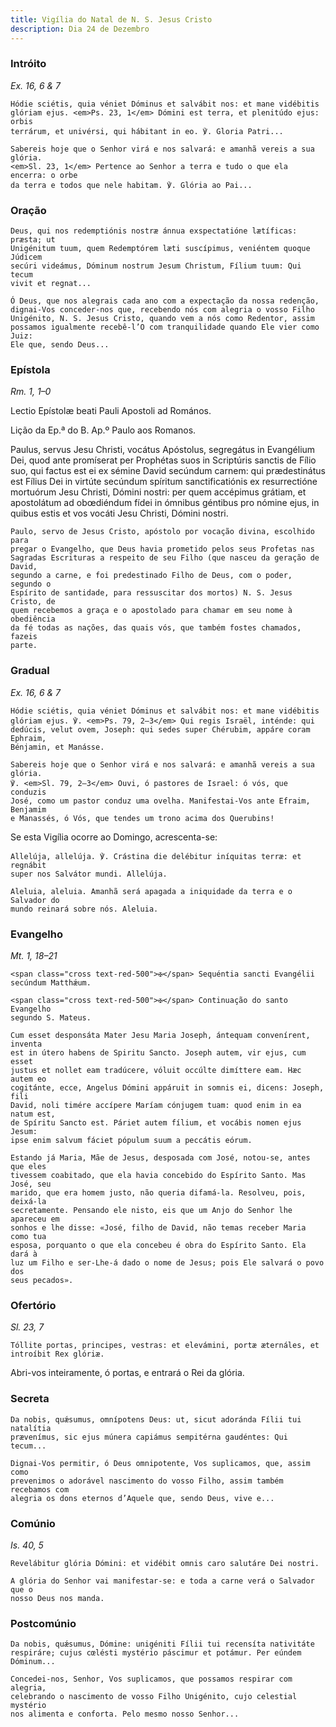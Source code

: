 ```yaml
---
title: Vigília do Natal de N. S. Jesus Cristo
description: Dia 24 de Dezembro
---
```


### Intróito

<em>Ex. 16, 6 & 7</em>

<div class="side-by-side not-content">

    Hódie sciétis, quia véniet Dóminus et salvábit nos: et mane vidébitis
    glóriam ejus. <em>Ps. 23, 1</em> Dómini est terra, et plenitúdo ejus: orbis
    terrárum, et univérsi, qui hábitant in eo. ℣. Gloria Patri...

    Sabereis hoje que o Senhor virá e nos salvará: e amanhã vereis a sua glória.
    <em>Sl. 23, 1</em> Pertence ao Senhor a terra e tudo o que ela encerra: o orbe
    da terra e todos que nele habitam. ℣. Glória ao Pai...

</div>

### Oração

<div class="side-by-side not-content">

    Deus, qui nos redemptiónis nostræ ánnua exspectatióne lætíficas: præsta; ut
    Unigénitum tuum, quem Redemptórem læti suscípimus, veniéntem quoque Júdicem
    secúri videámus, Dóminum nostrum Jesum Christum, Fílium tuum: Qui tecum
    vivit et regnat...

    Ó Deus, que nos alegrais cada ano com a expectação da nossa redenção,
    dignai-Vos conceder-nos que, recebendo nós com alegria o vosso Filho
    Unigénito, N. S. Jesus Cristo, quando vem a nós como Redentor, assim
    possamos igualmente recebê-l’O com tranquilidade quando Ele vier como Juiz:
    Ele que, sendo Deus...

</div>

### Epístola

<em>Rm. 1, 1–0</em>

<div class="side-by-side not-content">

Lectio Epístolæ beati Pauli Apostoli ad Romános.</span>

Lição da Ep.ª do B. Ap.º Paulo aos Romanos.

  <span>
    Paulus, servus Jesu Christi, vocátus Apóstolus, segregátus in Evangélium
    Dei, quod ante promíserat per Prophétas suos in Scriptúris sanctis de Fílio
    suo, qui factus est ei ex sémine David secúndum carnem: qui prædestinátus
    est Fílius Dei in virtúte secúndum spíritum sanctificatiónis ex
    resurrectióne mortuórum Jesu Christi, Dómini nostri: per quem accépimus
    grátiam, et apostolátum ad obœdiéndum fídei in ómnibus géntibus pro nómine
    ejus, in quibus estis et vos vocáti Jesu Christi, Dómini nostri.
 
    Paulo, servo de Jesus Cristo, apóstolo por vocação divina, escolhido para
    pregar o Evangelho, que Deus havia prometido pelos seus Profetas nas
    Sagradas Escrituras a respeito de seu Filho (que nasceu da geração de David,
    segundo a carne, e foi predestinado Filho de Deus, com o poder, segundo o
    Espírito de santidade, para ressuscitar dos mortos) N. S. Jesus Cristo, de
    quem recebemos a graça e o apostolado para chamar em seu nome à obediência
    da fé todas as nações, das quais vós, que também fostes chamados, fazeis
    parte.

</div>

### Gradual

<em>Ex. 16, 6 & 7</em>

<div class="side-by-side not-content">

    Hódie sciétis, quia véniet Dóminus et salvábit nos: et mane vidébitis
    glóriam ejus. ℣. <em>Ps. 79, 2–3</em> Qui regis Israël, inténde: qui
    dedúcis, velut ovem, Joseph: qui sedes super Chérubim, appáre coram Ephraim,
    Bénjamin, et Manásse.

    Sabereis hoje que o Senhor virá e nos salvará: e amanhã vereis a sua glória.
    ℣. <em>Sl. 79, 2–3</em> Ouvi, ó pastores de Israel: ó vós, que conduzis
    José, como um pastor conduz uma ovelha. Manifestai-Vos ante Efraim, Benjamim
    e Manassés, ó Vós, que tendes um trono acima dos Querubins!

</div>

<aside>Se esta Vigília ocorre ao Domingo, acrescenta-se:</aside>

<div class="side-by-side not-content">

    Allelúja, allelúja. ℣. Crástina die delébitur iníquitas terræ: et regnábit
    super nos Salvátor mundi. Allelúja.

    Aleluia, aleluia. Amanhã será apagada a iniquidade da terra e o Salvador do
    mundo reinará sobre nós. Aleluia.

</div>

### Evangelho

<em>Mt. 1, 18–21</em>

<div class="side-by-side not-content">

    <span class="cross text-red-500">✠</span> Sequéntia sancti Evangélii
    secúndum Matthǽum.

    <span class="cross text-red-500">✠</span> Continuação do santo Evangelho
    segundo S. Mateus.

    Cum esset desponsáta Mater Jesu Maria Joseph, ántequam convenírent, inventa
    est in útero habens de Spiritu Sancto. Joseph autem, vir ejus, cum esset
    justus et nollet eam tradúcere, vóluit occúlte dimíttere eam. Hæc autem eo
    cogitánte, ecce, Angelus Dómini appáruit in somnis ei, dicens: Joseph, fili
    David, noli timére accípere Maríam cónjugem tuam: quod enim in ea natum est,
    de Spíritu Sancto est. Páriet autem fílium, et vocábis nomen ejus Jesum:
    ipse enim salvum fáciet pópulum suum a peccátis eórum.

    Estando já Maria, Mãe de Jesus, desposada com José, notou-se, antes que eles
    tivessem coabitado, que ela havia concebido do Espírito Santo. Mas José, seu
    marido, que era homem justo, não queria difamá-la. Resolveu, pois, deixá-la
    secretamente. Pensando ele nisto, eis que um Anjo do Senhor lhe apareceu em
    sonhos e lhe disse: «José, filho de David, não temas receber Maria como tua
    esposa, porquanto o que ela concebeu é obra do Espírito Santo. Ela dará à
    luz um Filho e ser-Lhe-á dado o nome de Jesus; pois Ele salvará o povo dos
    seus pecados».

</div>

### Ofertório

<em>Sl. 23, 7</em>

<div class="side-by-side not-content">

    Tóllite portas, principes, vestras: et elevámini, portæ æternáles, et
    introíbit Rex glóriæ.

Abri-vos inteiramente, ó portas, e entrará o Rei da glória.</span>

</div>

### Secreta

<div class="side-by-side not-content">

    Da nobis, quǽsumus, omnípotens Deus: ut, sicut adoránda Fílii tui natalítia
    prævenímus, sic ejus múnera capiámus sempitérna gaudéntes: Qui tecum...

    Dignai-Vos permitir, ó Deus omnipotente, Vos suplicamos, que, assim como
    prevenimos o adorável nascimento do vosso Filho, assim também recebamos com
    alegria os dons eternos d’Aquele que, sendo Deus, vive e...

</div>

### Comúnio

<em>Is. 40, 5</em>

<div class="side-by-side not-content">

    Revelábitur glória Dómini: et vidébit omnis caro salutáre Dei nostri.

    A glória do Senhor vai manifestar-se: e toda a carne verá o Salvador que o
    nosso Deus nos manda.

</div>

### Postcomúnio

<div class="side-by-side not-content">

    Da nobis, quǽsumus, Dómine: unigéniti Fílii tui recensíta nativitáte
    respiráre; cujus cœlésti mystério páscimur et potámur. Per eúndem Dóminum...

    Concedei-nos, Senhor, Vos suplicamos, que possamos respirar com alegria,
    celebrando o nascimento de vosso Filho Unigénito, cujo celestial mystério
    nos alimenta e conforta. Pelo mesmo nosso Senhor...

</div>
